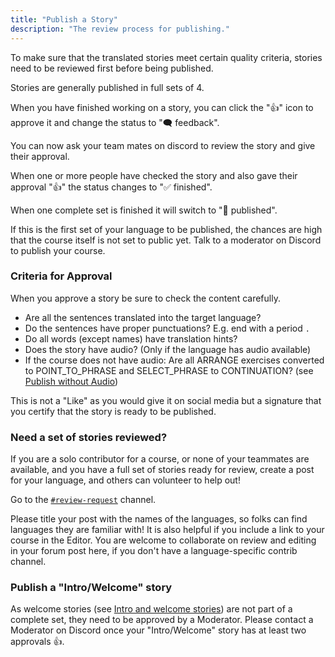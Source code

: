 ```yaml
---
title: "Publish a Story"
description: "The review process for publishing."
---
```


To make sure that the translated stories meet certain quality criteria,
stories need to be reviewed first before being published.

Stories are generally published in full sets of 4.

When you have finished working on a story, you can click the "👍" icon to approve it and change the status to "🗨 feedback".

You can now ask your team mates on discord to review the story and give their approval.

When one or more people have checked the story and also gave their approval "👍" the status changes to "✅ finished".

When one complete set is finished it will switch to "📢 published".

<Info>If this is the first set of your language to be published,
the chances are high that the course itself is not set to public yet. Talk to
a moderator on Discord to publish your course.</Info>

### Criteria for Approval
When you approve a story be sure to check the content carefully.

- Are all the sentences translated into the target language?
- Do the sentences have proper punctuations? E.g. end with a period `.`
- Do all words (except names) have translation hints?
- Does the story have audio? (Only if the language has audio available)
- If the course does not have audio: Are all ARRANGE exercises converted to POINT_TO_PHRASE and SELECT_PHRASE to CONTINUATION? (see [Publish without Audio](https://duostories.org/docs/story-publishing/without_tts))

<Info>This is not a "Like" as you would give it on social media but a signature
      that you certify that the story is ready to be published.</Info>

### Need a set of stories reviewed?
If you are a solo contributor for a course, or none of your teammates are available, and you have a full set of stories ready for review, create a post for your language, and others can volunteer to help out!

Go to the [`#review-request`](https://discord.com/channels/726701782075572277/1114267302825824368) channel.

Please title your post with the names of the languages, so folks can find languages they are familiar with! It is also helpful if you include a link to your course in the Editor. You are welcome to collaborate on review and editing in your forum post here, if you don't have a language-specific contrib channel.

### Publish a "Intro/Welcome" story
As welcome stories (see [Intro and welcome stories](https://duostories.org/docs/story-creation/import#intro-and-welcome-stories)) are not part
of a complete set, they need to be approved by a Moderator. Please contact a Moderator on Discord once your
"Intro/Welcome" story has at least two approvals 👍.
